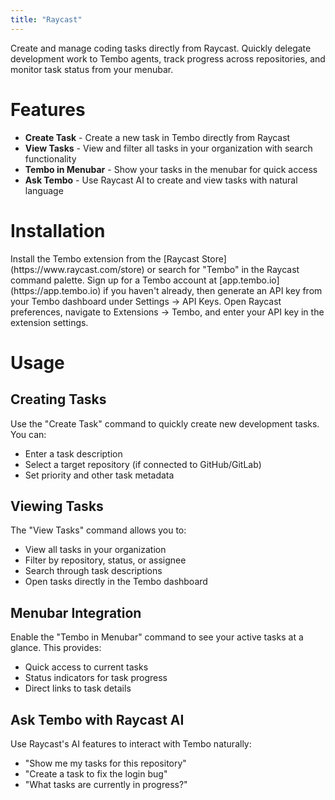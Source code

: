 ```yaml
---
title: "Raycast"
---
```


Create and manage coding tasks directly from Raycast. Quickly delegate development work to Tembo agents, track progress across repositories, and monitor task status from your menubar.

# Features

- **Create Task** - Create a new task in Tembo directly from Raycast
- **View Tasks** - View and filter all tasks in your organization with search functionality  
- **Tembo in Menubar** - Show your tasks in the menubar for quick access
- **Ask Tembo** - Use Raycast AI to create and view tasks with natural language

# Installation

<Steps>
  <Step title="Install Extension">
    Install the Tembo extension from the [Raycast Store](https://www.raycast.com/store) or search for "Tembo" in the Raycast command palette.
  </Step>
  <Step title="Get API Key">
    Sign up for a Tembo account at [app.tembo.io](https://app.tembo.io) if you haven't already, then generate an API key from your Tembo dashboard under Settings → API Keys.
  </Step>
  <Step title="Configure Extension">
    Open Raycast preferences, navigate to Extensions → Tembo, and enter your API key in the extension settings.
  </Step>
</Steps>

# Usage

## Creating Tasks

Use the "Create Task" command to quickly create new development tasks. You can:

- Enter a task description
- Select a target repository (if connected to GitHub/GitLab)
- Set priority and other task metadata

## Viewing Tasks

The "View Tasks" command allows you to:

- View all tasks in your organization
- Filter by repository, status, or assignee
- Search through task descriptions
- Open tasks directly in the Tembo dashboard

## Menubar Integration

Enable the "Tembo in Menubar" command to see your active tasks at a glance. This provides:

- Quick access to current tasks
- Status indicators for task progress
- Direct links to task details

## Ask Tembo with Raycast AI

Use Raycast's AI features to interact with Tembo naturally:

- "Show me my tasks for this repository"
- "Create a task to fix the login bug"
- "What tasks are currently in progress?"